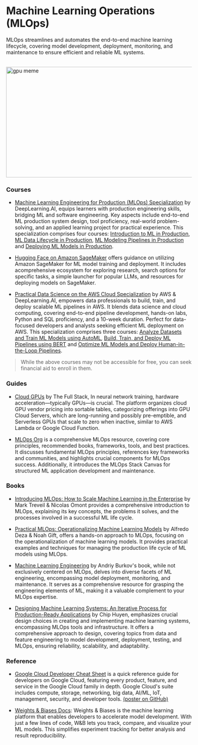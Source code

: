 # Machine Learning Operations (MLOps)

MLOps streamlines and automates the end-to-end machine learning lifecycle, covering model development, deployment, monitoring, and maintenance to ensure efficient and reliable ML systems.

<br/>


<div style={{ position: "relative" }}>
  <Image
    src="/static/img/memes/gpuMeme.png"
    alt="gpu meme"
    height="300"
    width="1000"
    priority
  />
</div>

### Courses

- [Machine Learning Engineering for Production (MLOps) Specialization](https://www.deeplearning.ai/courses/machine-learning-engineering-for-production-mlops/) by DeepLearning.AI, equips learners with production engineering skills, bridging ML and software engineering. Key aspects include end-to-end ML production system design, tool proficiency, real-world problem-solving, and an applied learning project for practical experience. This specialization comprises four courses:
    <a class="link" target="_blank" href="https://www.coursera.org/learn/introduction-to-machine-learning-in-production?specialization=machine-learning-engineering-for-production-mlops">Introduction to ML in Production</a>,
    <a class="link" target="_blank" href="https://www.coursera.org/learn/machine-learning-data-lifecycle-in-production?specialization=machine-learning-engineering-for-production-mlops">ML Data Lifecycle in Production</a>,
    <a class="link" target="_blank" href="https://www.coursera.org/learn/machine-learning-modeling-pipelines-in-production?specialization=machine-learning-engineering-for-production-mlops">ML Modeling Pipelines in Production</a> and
    <a class="link" target="_blank" href="https://www.coursera.org/learn/deploying-machine-learning-models-in-production?specialization=machine-learning-engineering-for-production-mlops">Deploying ML Models in Production</a>.

- [Hugging Face on Amazon SageMaker](https://huggingface.co/docs/sagemaker/index) offers guidance on utilizing Amazon SageMaker for ML model training and deployment. It includes acomprehensive ecosystem for exploring research, search options for specific tasks, a simple launcher for popular LLMs, and resources for deploying models on SageMaker.

- [Practical Data Science on the AWS Cloud Specialization](https://www.deeplearning.ai/courses/practical-data-science-specialization/) by AWS & DeepLearning.AI, empowers data professionals to build, train, and deploy scalable ML pipelines in AWS. It blends data science and cloud computing, covering end-to-end pipeline development, hands-on labs, Python and SQL proficiency, and a 10-week duration. Perfect for data-focused developers and analysts seeking efficient ML deployment on AWS. This specialization comprises three courses:
    <a class="link" target="_blank" href="https://www.coursera.org/learn/automl-datasets-ml-models?specialization=practical-data-science">Analyze Datasets and Train ML Models using AutoML</a>,
    <a class="link" target="_blank" href="https://www.coursera.org/learn/ml-pipelines-bert?specialization=practical-data-science">Build, Train, and Deploy ML Pipelines using BERT</a> and
    <a class="link" target="_blank" href="https://www.coursera.org/learn/ml-models-human-in-the-loop-pipelines?specialization=practical-data-science">Optimize ML Models and Deploy Human-in-the-Loop Pipelines</a>.

> While the above courses may not be accessible for free, you can seek financial
  aid to enroll in them.

### Guides

- [Cloud GPUs](https://fullstackdeeplearning.com/cloud-gpus/) by The Full Stack, In neural network training, hardware acceleration—typically GPUs—is crucial. The platform organizes cloud GPU vendor pricing into sortable tables, categorizing offerings into GPU Cloud Servers, which are long-running and possibly pre-emptible, and Serverless GPUs that scale to zero when inactive, similar to AWS Lambda or Google Cloud Function.

- [MLOps Org](https://ml-ops.org/content/references.html) is a comprehensive MLOps resource, covering core principles, recommended books, frameworks, tools, and best practices. It discusses fundamental MLOps principles, references key frameworks and communities, and highlights crucial components for MLOps success. Additionally, it introduces the MLOps Stack Canvas for structured ML application development and maintenance.

### Books

- [Introducing MLOps: How to Scale Machine Learning in the Enterprise](https://www.goodreads.com/book/show/55182023-introducing-mlops) by Mark Treveil & Nicolas Omont provides a comprehensive introduction to MLOps, explaining its key concepts, the problems it solves, and the processes involved in a successful ML life cycle.

- [Practical MLOps: Operationalizing Machine Learning Models](https://www.goodreads.com/book/show/58218463-practical-mlops) by Alfredo Deza & Noah Gift, offers a hands-on approach to MLOps, focusing on the operationalization of machine learning models. It provides practical examples and techniques for managing the production life cycle of ML models using MLOps.

- [Machine Learning Engineering](https://www.goodreads.com/book/show/55275944-machine-learning-engineering) by Andriy Burkov's book, while not exclusively centered on MLOps, delves into diverse facets of ML engineering, encompassing model deployment, monitoring, and maintenance. It serves as a comprehensive resource for grasping the engineering elements of ML, making it a valuable complement to your MLOps expertise.

- [Designing Machine Learning Systems: An Iterative Process for Production-Ready Applications](https://www.goodreads.com/en/book/show/60715378) by Chip Huyen, emphasizes crucial design choices in creating and implementing machine learning systems, encompassing MLOps tools and infrastructure. It offers a comprehensive approach to design, covering topics from data and feature engineering to model development, deployment, testing, and MLOps, ensuring reliability, scalability, and adaptability.

### Reference

- [Google Cloud Developer Cheat Sheet](https://googlecloudcheatsheet.withgoogle.com/) is a quick reference guide for developers on Google Cloud, featuring every product, feature, and service in the Google Cloud family in depth. Google Cloud's suite includes compute, storage, networking, big data, AI/ML, IoT, management, security, and developer tools. <a class="link" target="_blank" href="https://github.com/priyankavergadia/google-cloud-4-words">(poster on GitHub)</a>

- [Weights & Biases Docs](https://docs.wandb.ai/): Weights & Biases is the machine learning platform that enables developers to accelerate model development. With just a few lines of code, W&B lets you track, compare, and visualize your ML models. This simplifies experiment tracking for better analysis and result reproducibility.
